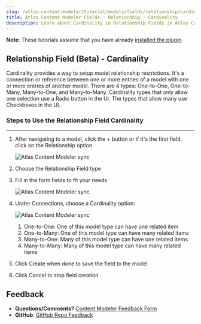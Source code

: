```yaml
---
slug: /atlas-content-modeler/tutorial/models/fields/relationship/cardinality
title: Atlas Content Modeler Fields - Relationship - Cardinality
description: Learn about Cardinality in Relationship Fields in Atlas Content Modeler.
---
```


**Note**: These tutorials assume that you have already [installed the plugin](../../../../introduction.mdx).

## Relationship Field (Beta) - Cardinality

Cardinality provides a way to setup model relationship restrictions. It's a connection or reference between one or more entries of a model with one or more entries of another model. There are 4 types: One-to-One, One-to-Many, Many-to-One, and Many-to-Many. Cardinality types that only allow one selection use a Radio button in the UI. The types that allow many use Checkboxes in the UI.

### Steps to Use the Relationship Field Cardinality

---

1. After navigating to a model, click the + button or if it's the first field, click on the Relationship option

   ![Atlas Content Modeler sync](../../../../images/field_options.png)

1. Choose the Relationship Field type

1. Fill in the form fields to fit your needs

   ![Atlas Content Modeler sync](../../../../images/relationships_cardinality.png)

1. Under Connections, choose a Cardinality option:

   ![Atlas Content Modeler sync](../../../../images/cardinality.png)

   1. One-to-One: One of this model type can have one related item
   1. One-to-Many: One of this model type can have many related items
   1. Many-to-One: Many of this model type can have one related items
   1. Many-to-Many: Many of this model type can have many related items

1. Click Create when done to save the field to the model

1. Click Cancel to stop field creation

## Feedback

- **Questions/Comments?** [Content Modeler Feedback Form](https://docs.google.com/forms/d/e/1FAIpQLScc2VN-GRSJMz8zVgJLL6kiX3VeV2jkSDnmU1gnuNElEHCEVQ/viewform)
- **GitHub**: [GitHub Repo Feedback](https://github.com/wpengine/atlas-content-modeler/issues/new/choose)
